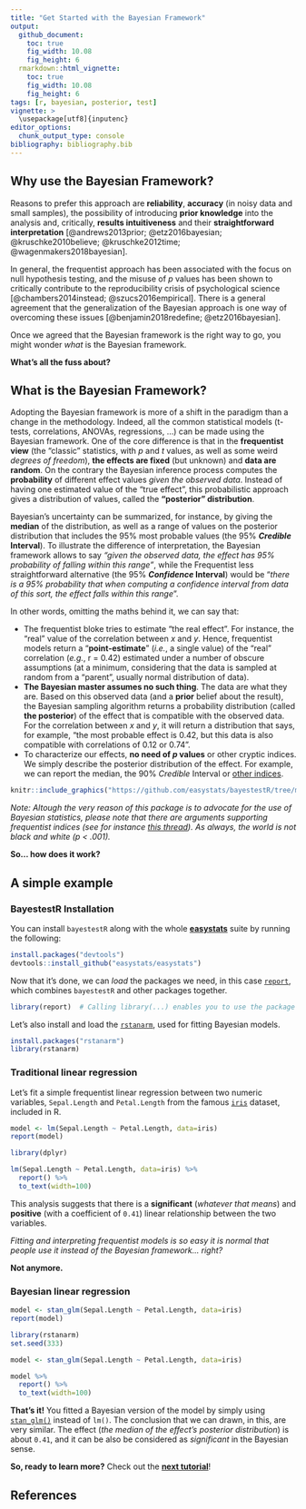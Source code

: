 ```yaml
---
title: "Get Started with the Bayesian Framework"
output: 
  github_document:
    toc: true
    fig_width: 10.08
    fig_height: 6
  rmarkdown::html_vignette:
    toc: true
    fig_width: 10.08
    fig_height: 6
tags: [r, bayesian, posterior, test]
vignette: >
  \usepackage[utf8]{inputenc}
editor_options: 
  chunk_output_type: console
bibliography: bibliography.bib
---
```




## Why use the Bayesian Framework?

Reasons to prefer this approach are **reliability**, **accuracy** (in noisy data and small samples), the possibility of introducing **prior knowledge** into the analysis and, critically, **results intuitiveness** and their **straightforward interpretation** [@andrews2013prior; @etz2016bayesian; @kruschke2010believe; @kruschke2012time; @wagenmakers2018bayesian]. 

In general, the frequentist approach has been associated with the focus on null hypothesis testing, and the misuse of *p* values has been shown to critically contribute to the reproducibility crisis of psychological science [@chambers2014instead; @szucs2016empirical]. There is a general agreement that the generalization of the Bayesian approach is one way of overcoming these issues [@benjamin2018redefine; @etz2016bayesian].

Once we agreed that the Bayesian framework is the right way to go, you might wonder *what* is the Bayesian framework. 

**What's all the fuss about?**

## What is the Bayesian Framework?

Adopting the Bayesian framework is more of a shift in the paradigm than a change in the methodology. Indeed, all the common statistical models (t-tests, correlations, ANOVAs, regressions, ...) can be made using the Bayesian framework. One of the core difference is that in the **frequentist view** (the "classic" statistics, with *p* and *t* values, as well as some weird *degrees of freedom*), **the effects are fixed** (but unknown) and **data are random**. On the contrary the Bayesian inference process computes the **probability** of different effect values *given the observed data*. Instead of having one estimated value of the "true effect", this probabilistic approach gives a distribution of values, called the **"posterior" distribution**. 

Bayesian’s uncertainty can be summarized, for instance, by giving the **median** of the distribution, as well as a range of values on the posterior distribution that includes the 95% most probable values (the 95\% ***Credible* Interval**). To illustrate the difference of interpretation, the Bayesian framework allows to say *"given the observed data, the effect has 95% probability of falling within this range"*, while the Frequentist less straightforward alternative (the 95\% ***Confidence* Interval**) would be "*there is a 95\% probability that when computing a confidence interval from data of this sort, the effect falls within this range*". 


In other words, omitting the maths behind it, we can say that:

- The frequentist bloke tries to estimate "the real effect". For instance, the "real" value of the correlation between *x* and *y*. Hence, frequentist models return a "**point-estimate**" (*i.e.*, a single value) of the "real" correlation (*e.g.*, r = 0.42) estimated under a number of obscure assumptions (at a minimum, considering that the data is sampled at random from a "parent", usually normal distribution of data).
- **The Bayesian master assumes no such thing**. The data are what they are. Based on this observed data (and a **prior** belief about the result), the Bayesian sampling algorithm returns a probability distribution (called **the posterior**) of the effect that is compatible with the observed data. For the correlation between *x* and *y*, it will return a distribution that says, for example, "the most probable effect is 0.42, but this data is also compatible with correlations of 0.12 or 0.74".
- To characterize our effects, **no need of *p* values** or other cryptic indices. We simply describe the posterior distribution of the effect. For example, we can report the median, the 90% *Credible* Interval or [other indices](https://easystats.github.io/bayestestR/articles/4_Guidelines.html).


```r
knitr::include_graphics("https://github.com/easystats/bayestestR/tree/master/man/figures/bayesianMaster.png")
```


*Note: Altough the very reason of this package is to advocate for the use of Bayesian statistics, please note that there are arguments supporting frequentist indices (see for instance [this thread](https://discourse.datamethods.org/t/language-for-communicating-frequentist-results-about-treatment-effects/934/16)). As always, the world is not black and white (p \< .001).*

**So... how does it work?**

## A simple example

### BayestestR Installation

You can install `bayestestR` along with the whole [**easystats**](https://github.com/easystats/easystats) suite by running the following:

```r
install.packages("devtools")
devtools::install_github("easystats/easystats")
```

Now that it's done, we can *load* the packages we need, in this case [`report`](https://github.com/easystats/report), which combines `bayestestR` and other packages together.

```r
library(report)  # Calling library(...) enables you to use the package's functions
```


Let's also install and load the [`rstanarm`](https://mc-stan.org/rstanarm/), used for fitting Bayesian models.

```r
install.packages("rstanarm")
library(rstanarm)
```



### Traditional linear regression

Let's fit a simple frequentist linear regression between two numeric variables, `Sepal.Length` and `Petal.Length` from the famous [`iris`](https://en.wikipedia.org/wiki/Iris_flower_data_set) dataset, included in R.

```r
model <- lm(Sepal.Length ~ Petal.Length, data=iris)
report(model)
```
```r
library(dplyr)

lm(Sepal.Length ~ Petal.Length, data=iris) %>% 
  report() %>% 
  to_text(width=100)
```

This analysis suggests that there is a **significant** (*whatever that means*) and **positive** (with a coefficient of `0.41`) linear relationship between the two variables. 

*Fitting and interpreting frequentist models is so easy it is normal that people use it instead of the Bayesian framework... right?*

**Not anymore.**


### Bayesian linear regression

```r
model <- stan_glm(Sepal.Length ~ Petal.Length, data=iris)
report(model)
```
```r
library(rstanarm)
set.seed(333)

model <- stan_glm(Sepal.Length ~ Petal.Length, data=iris)
```
```r
model %>% 
  report() %>% 
  to_text(width=100)
```

**That's it!** You fitted a Bayesian version of the model by simply using [`stan_glm()`](https://mc-stan.org/rstanarm/reference/stan_glm.html) instead of `lm()`. The conclusion that we can drawn, in this, are very similar. The effect (*the median of the effect's posterior distribution*) is about `0.41`, and it can be also be considered as *significant* in the Bayesian sense.

**So, ready to learn more?** Check out the [**next tutorial**](https://easystats.github.io/bayestestR/articles/1_Example1_GLM.html)!

## References


